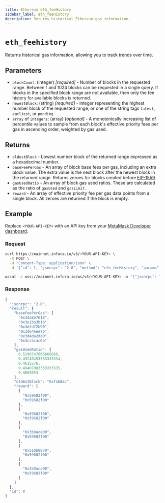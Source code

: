 ```yaml
---
title: Ethereum eth_feeHistory
sidebar_label: eth_feeHistory
description: Returns historical Ethereum gas information.
---
```



# `eth_feehistory`


Returns historical gas information, allowing you to track trends over time. 

## Parameters

- `blockCount`: (integer) _[required]_ - Number of blocks in the requested range. Between 1 and 1024 blocks can be requested in a single query. If blocks in the specified block range are not available, then only the fee history for available blocks is returned.
- `newestBlock`: (string) _[required]_ - Integer representing the highest number block of the requested range, or one of the string tags `latest`, `earliest`, or `pending`.
- `array` of `integers`: (array) _[optional]_ - A monotonically increasing list of percentile values to sample from each block's effective priority fees per gas in ascending order, weighted by gas used.

## Returns

- `oldestBlock` - Lowest number block of the returned range expressed as a hexadecimal number.
- `baseFeePerGas` - An array of block base fees per gas, including an extra block value. The extra value is the next block after the newest block in the returned range. Returns zeroes for blocks created before [EIP-1559](https://eips.ethereum.org/EIPS/eip-1559).
- `gasUsedRatio` - An array of block gas used ratios. These are calculated as the ratio of `gasUsed` and `gasLimit`.
- `reward` - An array of effective priority fee per gas data points from a single block. All zeroes are returned if the block is empty.

## Example

Replace `<YOUR-API-KEY>` with an API key from your [MetaMask Developer dashboard](https://developer.metamask.io/).

### Request


<Tabs>
  <TabItem value="curl">

```bash
curl https://mainnet.infura.io/v3/<YOUR-API-KEY> \
  -X POST \
  -H "Content-Type: application/json" \
  -d '{"id": 1, "jsonrpc": "2.0", "method": "eth_feeHistory", "params": ["0x5", "latest", [20,30]] }'
```

  </TabItem>
  <TabItem value="WSS">

```bash
wscat -c wss://mainnet.infura.io/ws/v3/<YOUR-API-KEY> -x '{"jsonrpc": "2.0", "method": "eth_feeHistory", "params": ["0x5", "latest", []], "id": 1}'
```

  </TabItem>
</Tabs>

### Response


<Tabs>
  <TabItem value="JSON">

```js
{
  "jsonrpc": "2.0",
  "result": {
    "baseFeePerGas": [
      "0x3da8e7618",
      "0x3e1ba3b1b",
      "0x3dfd72b90",
      "0x3d64eee76",
      "0x3d4da2da0",
      "0x3ccbcac6b"
    ],
    "gasUsedRatio": [
      0.5290747666666666,
      0.49240453333333334,
      0.4615576,
      0.49407083333333335,
      0.4669053
    ],
    "oldestBlock": "0xfab8ac",
    "reward": [
      [
        "0x59682f00",
        "0x59682f00"
      ],
      [
        "0x59682f00",
        "0x59682f00"
      ],
      [
        "0x3b9aca00",
        "0x59682f00"
      ],
      [
        "0x510b0870",
        "0x59682f00"
      ],
      [
        "0x3b9aca00",
        "0x59682f00"
      ]
    ]
  },
  "id": 0
}
```

  </TabItem>
</Tabs>
